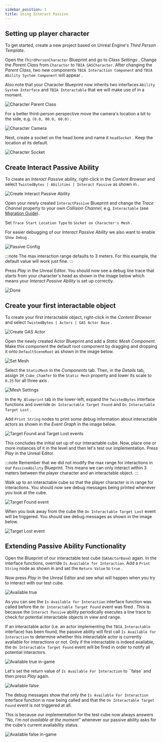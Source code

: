 ```yaml
---
sidebar_position: 1
title: Using Interact Passive
---
```


## Setting up player character

To get started, create a new project based on Unreal Engine's *Third Person Template*.

Open the `ThirdPersonCharacter` Blueprint and go to *Class Settings* <Step text="1"/>.
Change the *Parent Class* <Step text="2"/> from `Character` to `TBIA_GASCharacter`.
After changing the *Parent Class*, two new components `TBIA Interaction Component` and
`TBIA Ability System Component` will appear <Step text="3"/>.

Also note that your Character Blueprint now inherits two interfaces <Step text="4"/>
`Ability System Interface` and `TBIA Interactable` that we will make use of in a moment.

![Character Parent Class](_static/img/passive/01_character_parent.png)

For a better third-person perspective move the camera's location a bit to the side, e.g.
`(0.0, 80.0, 60.0)` <Step text="1"/>.

![Character Camera](_static/img/passive/05_character_camera.png)

Next, create a socket on the head bone <Step text="1"/> and name it
`headSocket` <Step text="2"/>. Keep the location at its default.

![Character Socket](_static/img/passive/06_character_socket.png)

## Create Interact Passive Ability

To create an *Interact Passive* ability, right-click in the *Content Browser* and
select `TwistedBytes | Abilities | Interact Passive` as shown in <Step text="1"/>.

![Create Interact Passive Ability](_static/img/passive/02_create_passive.png)

Open your newly created `InteractPassive` Blueprint and change the *Trace Channel* property to your
own *Collision Channel*, e.g. `Interactable` <Step text="1"/> (see [Migration Guide](../getting-started/migration-guide#collision-settings)).

Set `Trace Start Location Type` to `Socket on Character's Mesh` <Step text="2"/>.

For easier debugging of our *Interact Passive Ability* we also want to enable `Show Debug` <Step text="3"/>.

![Passive Config](_static/img/passive/03_passive_config.png)

:::note
The max interaction range defaults to 3 meters. For this example, the default value will work just fine.
:::

Press *Play* in the Unreal Editor. You should now see a debug line trace that starts from your character's head
as shown in the image below which means your *Interact Passive Ability* is set up correctly.

![Done](_static/img/passive/07_done.png)

## Create your first interactable object

To create your first interactable object, right-click in the *Content Browser* and select
`TwistedBytes | Actors | GAS Actor Base` <Step text="1"/>.

![Create GAS Actor](_static/img/passive/08_create_gas_actor.png)

Open the newly created Actor Blueprint and add a *Static Mesh Component*. Make this component the default root
component by dragging and dropping it onto `DefaultSceneRoot` as shown in the image below.

![Set Mesh](_static/img/passive/09_set_mesh.png)

Select the `StaticMesh` in the *Components* tab. Then, in the *Details* tab, assign `1M_Cube_Chamfer` to the
`Static Mesh` property <Step text="1"/> and lower its scale to `0.25` for all three axis <Step text="2"/>.

![Mesh Settings](_static/img/passive/10_mesh_settings.png)

In the `My Blueprint` tab in the lower-left, expand the `TwistedBytes` interface functions and override
`On Interactable Target Found` <Step text="1"/> and `On Interactable Target Lost` <Step text="2"/>.

Add `Print String` nodes to print some debug information about interactable actors as shown in the *Event Graph* in
the image below.

![Target Found and Target Lost events](_static/img/passive/11_target_found_lost.png)

This concludes the initial set up of our interactable cube. Now, place one or more instances of it in the level and
then let's test our implementation. Press *Play* in the Unreal Editor.

:::note
Remember that we did not modify the max range for interactions in our `PassiveAbility` Blueprint.
This means we can only interact within 3 meters between the player character and an interactable object.
:::

Walk up to an interactable cube so that the player character is in range for interactions.
You should now see debug messages being printed whenever you look at the cube.

![Target Found event](_static/img/passive/12_target_found.png)

When you look away from the cube the `On Interactable Target Lost` event will be triggered. You should see
debug messages as shown in the image below.

![Target Lost event](_static/img/passive/13_target_lost.png)

## Extending Passive Ability Functionality

Open the Blueprint of our interactable test cube (`GASActorBase`) again. In the interface functions,
override `Is Available for Interaction`. Add a `Print String` node as shown in  <Step text="1"/> and
set the `Return Value` to `true` <Step text="2"/>.

Now press *Play* in the Unreal Editor and see what will happen when you try to interact with our test cube.

![Available true](_static/img/passive/14_available.png)

As you can see the `Is Available for Interaction` interface function <Step text="1"/> was called
before the `On Interactable Target Found` event was fired <Step text="2"/>. This is because the
`Interact Passive` ability periodically executes a line trace to check for potential interactable objects
in view and range.

If an interactable actor (i.e. an actor implementing the `TBIA_Interactable` interface) has been found,
the passive ability will first call `Is Available for Interaction` <Step text="3"/> to determine whether this
interactable actor is currently available for interactions or not. Only if the interactable is indeed available,
the `On Interactable Target Found` event will be fired in order to notify all potential interactors.

![Available true in-game](_static/img/passive/15_available_ingame.png)

Let's set the return value of `Is Available For Interaction` to ``false` <Step text="1"/> and then
press *Play* again.

![Available false](_static/img/passive/16_available_false.png)

The debug messages show that only the `Is Available For Interaction` interface function is now being
called <Step text="1"/> and that the `On Interactable Target Found` event is not triggered at all.

This is because our implementation for the test cube now always answers *"No, I'm not available at the moment"*
whenever our passive ability asks for the cube's current availability status.

![Available false in-game](_static/img/passive/17_available_false_ingame.png)
